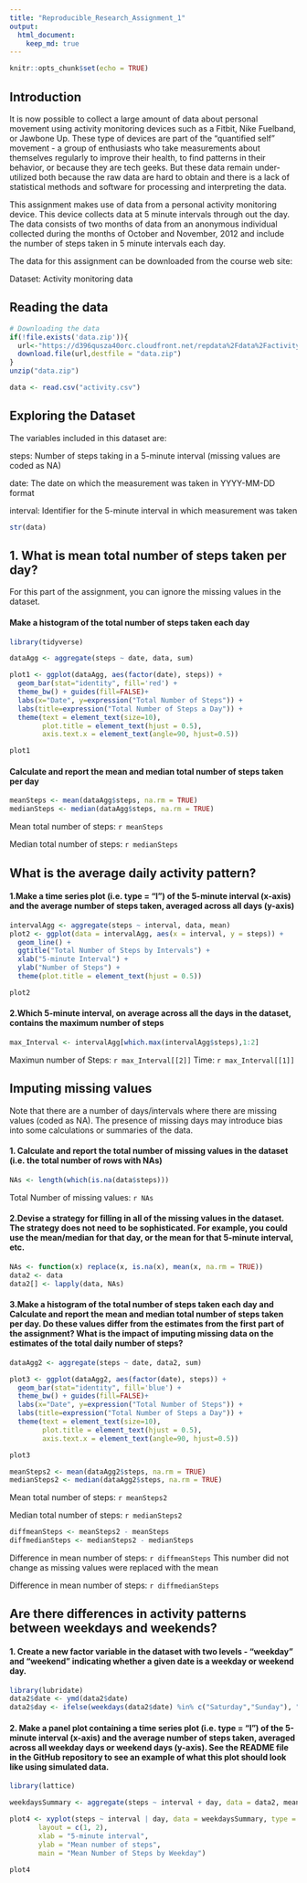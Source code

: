 ---
title: "Reproducible_Research_Assignment_1"
output: 
  html_document:
    keep_md: true
---

```{r setup, include=FALSE}
knitr::opts_chunk$set(echo = TRUE)
```

## Introduction

It is now possible to collect a large amount of data about personal movement using activity monitoring devices such as a Fitbit, Nike Fuelband, or Jawbone Up. These type of devices are part of the "quantified self" movement - a group of enthusiasts who take measurements about themselves regularly to improve their health, to find patterns in their behavior, or because they are tech geeks. But these data remain under-utilized both because the raw data are hard to obtain and there is a lack of statistical methods and software for processing and interpreting the data.

This assignment makes use of data from a personal activity monitoring device. This device collects data at 5 minute intervals through out the day. The data consists of two months of data from an anonymous individual collected during the months of October and November, 2012 and include the number of steps taken in 5 minute intervals each day.

The data for this assignment can be downloaded from the course web site:

Dataset: Activity monitoring data

## Reading the data

```{r data}

# Downloading the data
if(!file.exists('data.zip')){
  url<-"https://d396qusza40orc.cloudfront.net/repdata%2Fdata%2Factivity.zip"
  download.file(url,destfile = "data.zip")
}
unzip("data.zip")

data <- read.csv("activity.csv") 
```

## Exploring the Dataset

The variables included in this dataset are:

steps: Number of steps taking in a 5-minute interval (missing values are coded as NA)

date: The date on which the measurement was taken in YYYY-MM-DD format

interval: Identifier for the 5-minute interval in which measurement was taken

```{r  str}
str(data)
```



## 1. What is mean total number of steps taken per day?
For this part of the assignment, you can ignore the missing values in the dataset.

#### Make a histogram of the total number of steps taken each day
```{r dataAgg}
library(tidyverse)

dataAgg <- aggregate(steps ~ date, data, sum)
```

```{r plot1}
plot1 <- ggplot(dataAgg, aes(factor(date), steps)) +
  geom_bar(stat="identity", fill='red') +
  theme_bw() + guides(fill=FALSE)+
  labs(x="Date", y=expression("Total Number of Steps")) + 
  labs(title=expression("Total Number of Steps a Day")) +
  theme(text = element_text(size=10),
        plot.title = element_text(hjust = 0.5),
        axis.text.x = element_text(angle=90, hjust=0.5))

plot1

```


#### Calculate and report the mean and median total number of steps taken per day
```{r meanmedian}
meanSteps <- mean(dataAgg$steps, na.rm = TRUE)
medianSteps <- median(dataAgg$steps, na.rm = TRUE)
```
Mean total number of steps: `r meanSteps`

Median total number of steps:  `r medianSteps`





## What is the average daily activity pattern?
#### 1.Make a time series plot (i.e. type = "l") of the 5-minute interval (x-axis) and the average number of steps taken, averaged across all days (y-axis)
```{r plot2}
intervalAgg <- aggregate(steps ~ interval, data, mean)
plot2 <- ggplot(data = intervalAgg, aes(x = interval, y = steps)) +
  geom_line() +
  ggtitle("Total Number of Steps by Intervals") +
  xlab("5-minute Interval") +
  ylab("Number of Steps") +
  theme(plot.title = element_text(hjust = 0.5))

plot2
```


#### 2.Which 5-minute interval, on average across all the days in the dataset, contains the maximum number of steps

```{r max_Interval}
max_Interval <- intervalAgg[which.max(intervalAgg$steps),1:2]
```
Maximun number of Steps: `r max_Interval[[2]]`
Time: `r max_Interval[[1]]`





## Imputing missing values
Note that there are a number of days/intervals where there are missing values (coded as \color{red}{\verb|NA|}NA). The presence of missing days may introduce bias into some calculations or summaries of the data.

#### 1. Calculate and report the total number of missing values in the dataset (i.e. the total number of rows with NAs)


```{r NAs}
NAs <- length(which(is.na(data$steps)))
```
Total Number of missing values: `r NAs`


#### 2.Devise a strategy for filling in all of the missing values in the dataset. The strategy does not need to be sophisticated. For example, you could use the mean/median for that day, or the mean for that 5-minute interval, etc.


```{r data2}
NAs <- function(x) replace(x, is.na(x), mean(x, na.rm = TRUE))
data2 <- data
data2[] <- lapply(data, NAs)

```


#### 3.Make a histogram of the total number of steps taken each day and Calculate and report the mean and median total number of steps taken per day. Do these values differ from the estimates from the first part of the assignment? What is the impact of imputing missing data on the estimates of the total daily number of steps?

```{r plot3}
dataAgg2 <- aggregate(steps ~ date, data2, sum)

plot3 <- ggplot(dataAgg2, aes(factor(date), steps)) +
  geom_bar(stat="identity", fill='blue') +
  theme_bw() + guides(fill=FALSE)+
  labs(x="Date", y=expression("Total Number of Steps")) + 
  labs(title=expression("Total Number of Steps a Day")) +
  theme(text = element_text(size=10),
        plot.title = element_text(hjust = 0.5),
        axis.text.x = element_text(angle=90, hjust=0.5))

plot3
```

```{r meanmedian2}
meanSteps2 <- mean(dataAgg2$steps, na.rm = TRUE)
medianSteps2 <- median(dataAgg2$steps, na.rm = TRUE)
```
Mean total number of steps: `r meanSteps2`

Median total number of steps:  `r medianSteps2`

```{r diffSteps}
diffmeanSteps <- meanSteps2 - meanSteps
diffmedianSteps <- medianSteps2 - medianSteps
```

Difference in mean number of steps: `r diffmeanSteps` This number did not change as missing values were replaced with the mean

Difference in mean number of steps: `r diffmedianSteps` 





## Are there differences in activity patterns between weekdays and weekends?

#### 1. Create a new factor variable in the dataset with two levels - "weekday" and "weekend" indicating whether a given date is a weekday or weekend day.


```{r data2day}
library(lubridate)
data2$date <- ymd(data2$date)
data2$day <- ifelse(weekdays(data2$date) %in% c("Saturday","Sunday"), "Weekday", "Weekend")
```


#### 2. Make a panel plot containing a time series plot (i.e. type = "l") of the 5-minute interval (x-axis) and the average number of steps taken, averaged across all weekday days or weekend days (y-axis). See the README file in the GitHub repository to see an example of what this plot should look like using simulated data.

```{r plot4}

library(lattice)

weekdaysSummary <- aggregate(steps ~ interval + day, data = data2, mean)

plot4 <- xyplot(steps ~ interval | day, data = weekdaysSummary, type = "l", lwd = 2,
       layout = c(1, 2), 
       xlab = "5-minute interval", 
       ylab = "Mean number of steps",
       main = "Mean Number of Steps by Weekday")

plot4
```


